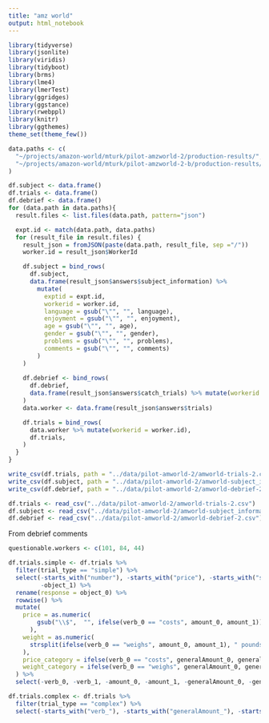 ```yaml
---
title: "amz world"
output: html_notebook
---
```



```r
library(tidyverse)
library(jsonlite)
library(viridis)
library(tidyboot)
library(brms)
library(lme4)
library(lmerTest)
library(ggridges)
library(ggstance)
library(rwebppl)
library(knitr)
library(ggthemes)
theme_set(theme_few())
```

```r
data.paths <- c(
  "~/projects/amazon-world/mturk/pilot-amzworld-2/production-results/",
  "~/projects/amazon-world/mturk/pilot-amzworld-2-b/production-results/"
)

df.subject <- data.frame()
df.trials <- data.frame()
df.debrief <- data.frame()
for (data.path in data.paths){
  result.files <- list.files(data.path, pattern="json")

  expt.id <- match(data.path, data.paths)
  for (result_file in result.files) {
    result_json = fromJSON(paste(data.path, result_file, sep ="/"))
    worker.id = result_json$WorkerId

    df.subject = bind_rows(
      df.subject, 
      data.frame(result_json$answers$subject_information) %>% 
        mutate(
          exptid = expt.id,
          workerid = worker.id,
          language = gsub("\"", "", language),
          enjoyment = gsub("\"", "", enjoyment),
          age = gsub("\"", "", age),
          gender = gsub("\"", "", gender),
          problems = gsub("\"", "", problems),
          comments = gsub("\"", "", comments)
        ) 
    )
    
    df.debrief <- bind_rows(
      df.debrief,
      data.frame(result_json$answers$catch_trials) %>% mutate(workerid = worker.id)
    )
    data.worker <- data.frame(result_json$answers$trials)

    df.trials = bind_rows(
      data.worker %>% mutate(workerid = worker.id),
      df.trials, 
    )
  }
}

write_csv(df.trials, path = "../data/pilot-amworld-2/amworld-trials-2.csv")
write_csv(df.subject, path = "../data/pilot-amworld-2/amworld-subject_information-2.csv")
write_csv(df.debrief, path = "../data/pilot-amworld-2/amworld-debrief-2.csv")
```


```r
df.trials <- read_csv("../data/pilot-amworld-2/amworld-trials-2.csv")
df.subject <- read_csv("../data/pilot-amworld-2/amworld-subject_information-2.csv")
df.debrief <- read_csv("../data/pilot-amworld-2/amworld-debrief-2.csv")
```

From debrief comments

```r
questionable.workers <- c(101, 84, 44)
```


```r
df.trials.simple <- df.trials %>%
  filter(trial_type == "simple") %>%
  select(-starts_with("number"), -starts_with("price"), -starts_with("store"), -starts_with("objectID_"),
         -object_1) %>%
  rename(response = object_0) %>%
  rowwise() %>%
  mutate(
    price = as.numeric(
        gsub("\\$",  "", ifelse(verb_0 == "costs", amount_0, amount_1))
      ),
    weight = as.numeric(
      strsplit(ifelse(verb_0 == "weighs", amount_0, amount_1), " pounds")[[1]][1]
    ),
    price_category = ifelse(verb_0 == "costs", generalAmount_0, generalAmount_1),
    weight_category = ifelse(verb_0 == "weighs", generalAmount_0, generalAmount_1)
  ) %>%
  select(-verb_0, -verb_1, -amount_0, -amount_1, -generalAmount_0, -generalAmount_1)
```


```r
df.trials.complex <- df.trials %>%
  filter(trial_type == "complex") %>%
  select(-starts_with("verb_"), -starts_with("generalAmount_"), -starts_with("amount_"))
```





